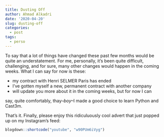 ```yaml
---
title: Dusting Off
author: Ahmad Alkadri
date: '2020-04-20'
slug: dusting-off
categories:
  - post
tags:
  - perso
---
```


To say that a lot of things have changed these past few months 
would be quite an understatement. For me, personally, it's 
been quite difficult, challenging, and for sure, many other changes 
would happen in the coming weeks. What I can say for now is these:

+ my contract with Henri SELMER Paris has ended
+ I've gotten myself a new, permanent contract with another company
+ will update you more about it in the coming weeks, but for now I can 

say, quite comfortably, thay--*boy*--I made a good choice to learn Python and Cast3m.

That's it. Finally, please enjoy this ridiculuously cool 
advert that just popped up on my Instagram's feed:

```r
blogdown::shortcode("youtube", "w90PUm6iVyg")
```
